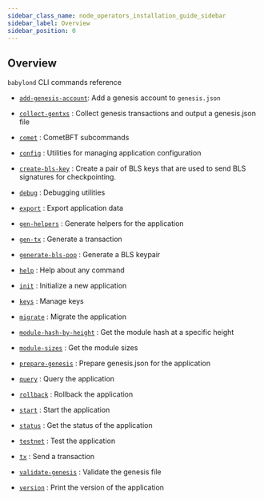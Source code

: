 ```yaml
---
sidebar_class_name: node_operators_installation_guide_sidebar
sidebar_label: Overview
sidebar_position: 0
---
```


## Overview

`babylond` CLI commands reference

- [`add-genesis-account`](../add_genesis_account): Add a genesis account to `genesis.json`

- [`collect-gentxs`](../collect_gentxs) : Collect genesis transactions and output a genesis.json file

- [`comet`](../comet) : CometBFT subcommands

- [`config`](../config) : Utilities for managing application configuration

- [`create-bls-key`](../create_bls_key) : Create a pair of BLS keys that are used to send BLS signatures for checkpointing.

- [`debug`](../debug) : Debugging utilities

- [`export`](../export) : Export application data

- [`gen-helpers`](../gen_helpers) : Generate helpers for the application

- [`gen-tx`](../gen_tx) : Generate a transaction

- [`generate-bls-pop`](../generate_bls_pop) : Generate a BLS keypair

- [`help`](../help) : Help about any command

- [`init`](../init) : Initialize a new application

- [`keys`](../keys) : Manage keys

- [`migrate`](../migrate) : Migrate the application

- [`module-hash-by-height`](../module_hash_by_height) : Get the module hash at a specific height

- [`module-sizes`](../module_sizes) : Get the module sizes

- [`prepare-genesis`](../prepare_genesis) : Prepare genesis.json for the application

- [`query`](../query) : Query the application

- [`rollback`](../rollback) : Rollback the application

- [`start`](../start) : Start the application 

- [`status`](../status) : Get the status of the application

- [`testnet`](../testnet) : Test the application

- [`tx`](../tx) : Send a transaction

- [`validate-genesis`](../validate_genesis) : Validate the genesis file

- [`version`](../version) : Print the version of the application
